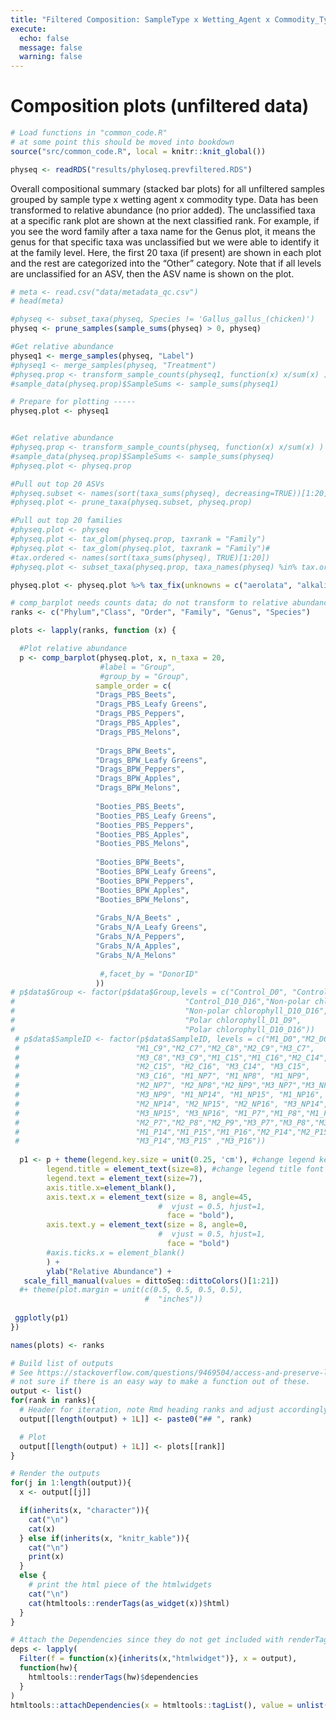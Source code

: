 ```yaml
---
title: "Filtered Composition: SampleType x Wetting_Agent x Commodity_Type"
execute:
  echo: false
  message: false
  warning: false
---
```


# Composition plots (unfiltered data)

```r
# Load functions in "common_code.R"
# at some point this should be moved into bookdown
source("src/common_code.R", local = knitr::knit_global())
```

```r
physeq <- readRDS("results/phyloseq.prevfiltered.RDS")
```

Overall compositional summary (stacked bar plots) for all unfiltered samples grouped by sample type x wetting agent x commodity type. Data has been transformed to relative abundance (no prior added). The unclassified taxa at a specific rank plot are shown at the next classified rank. For example, if you see the word family after a taxa name for the Genus plot, it means the genus for that specific taxa was unclassified but we were able to identify it at the family level. Here, the first 20 taxa (if present) are shown in each plot and the rest are categorized into the "Other" category. Note that if all levels are unclassified for an ASV, then the ASV name is shown on the plot.


```r
# meta <- read.csv("data/metadata_qc.csv")
# head(meta)

#physeq <- subset_taxa(physeq, Species != 'Gallus_gallus_(chicken)')
physeq <- prune_samples(sample_sums(physeq) > 0, physeq)

#Get relative abundance
physeq1 <- merge_samples(physeq, "Label")
#physeq1 <- merge_samples(physeq, "Treatment")
#physeq.prop <- transform_sample_counts(physeq1, function(x) x/sum(x) )
#sample_data(physeq.prop)$SampleSums <- sample_sums(physeq1)

# Prepare for plotting -----
physeq.plot <- physeq1


#Get relative abundance
#physeq.prop <- transform_sample_counts(physeq, function(x) x/sum(x) )
#sample_data(physeq.prop)$SampleSums <- sample_sums(physeq)
#physeq.plot <- physeq.prop

#Pull out top 20 ASVs
#physeq.subset <- names(sort(taxa_sums(physeq), decreasing=TRUE))[1:20]
#physeq.plot <- prune_taxa(physeq.subset, physeq.prop)

#Pull out top 20 families
#physeq.plot <- physeq
#physeq.plot <- tax_glom(physeq.prop, taxrank = "Family")
#physeq.plot <- tax_glom(physeq.plot, taxrank = "Family")#
#tax.ordered <- names(sort(taxa_sums(physeq), TRUE)[1:20])
#physeq.plot <- subset_taxa(physeq.prop, taxa_names(physeq) %in% tax.ordered)

physeq.plot <- physeq.plot %>% tax_fix(unknowns = c("aerolata", "alkalitolerans", "ginsenosidimutans", "niabensis", "radiotolerans", "turicensis","Unclassified","Unknown Family","agariperforans", "agri", "ginsengisoli", "humi", "koreensis", "kribbensis", "luteus", "massiliensis", "populi", "soli", "terrae"))


```

```r
# comp_barplot needs counts data; do not transform to relative abundance; it internally does that for you
ranks <- c("Phylum","Class", "Order", "Family", "Genus", "Species")

plots <- lapply(ranks, function (x) { 

  #Plot relative abundance
  p <- comp_barplot(physeq.plot, x, n_taxa = 20, 
                    #label = "Group",
                    #group_by = "Group",
                   sample_order = c(
                   "Drags_PBS_Beets",
                   "Drags_PBS_Leafy Greens",
                   "Drags_PBS_Peppers",
                   "Drags_PBS_Apples",
                   "Drags_PBS_Melons",
                   
                   "Drags_BPW_Beets",
                   "Drags_BPW_Leafy Greens",
                   "Drags_BPW_Peppers",
                   "Drags_BPW_Apples",
                   "Drags_BPW_Melons",
                   
                   "Booties_PBS_Beets",
                   "Booties_PBS_Leafy Greens",
                   "Booties_PBS_Peppers",
                   "Booties_PBS_Apples",
                   "Booties_PBS_Melons",
                   
                   "Booties_BPW_Beets",
                   "Booties_BPW_Leafy Greens",
                   "Booties_BPW_Peppers",
                   "Booties_BPW_Apples",
                   "Booties_BPW_Melons",
                   
                   "Grabs_N/A_Beets" ,
                   "Grabs_N/A_Leafy Greens",
                   "Grabs_N/A_Peppers",
                   "Grabs_N/A_Apples",
                   "Grabs_N/A_Melons"
                   
                    #,facet_by = "DonorID"
                   ))
# p$data$Group <- factor(p$data$Group,levels = c("Control_D0", "Control_D1_D9",
#                                      "Control_D10_D16","Non-polar chlorophyll_D1_D9",
#                                      "Non-polar chlorophyll_D10_D16",
#                                      "Polar chlorophyll_D1_D9",
#                                      "Polar chlorophyll_D10_D16"))
 # p$data$SampleID <- factor(p$data$SampleID, levels = c("M1_D0","M2_D0","M3_D0", "M1_C7","M1_C8",
 #                          "M1_C9","M2_C7","M2_C8","M2_C9","M3_C7",
 #                          "M3_C8","M3_C9","M1_C15","M1_C16","M2_C14",
 #                          "M2_C15", "M2_C16", "M3_C14", "M3_C15", 
 #                          "M3_C16", "M1_NP7", "M1_NP8", "M1_NP9", 
 #                          "M2_NP7", "M2_NP8","M2_NP9","M3_NP7","M3_NP8",
 #                          "M3_NP9", "M1_NP14", "M1_NP15", "M1_NP16",
 #                          "M2_NP14", "M2_NP15", "M2_NP16", "M3_NP14",
 #                          "M3_NP15", "M3_NP16", "M1_P7","M1_P8","M1_P9",
 #                          "M2_P7","M2_P8","M2_P9","M3_P7","M3_P8","M3_P9",
 #                          "M1_P14","M1_P15","M1_P16","M2_P14","M2_P15","M2_P16",
 #                          "M3_P14","M3_P15" ,"M3_P16")) 
                                                                  
  p1 <- p + theme(legend.key.size = unit(0.25, 'cm'), #change legend key size
        legend.title = element_text(size=8), #change legend title font size
        legend.text = element_text(size=7),
        axis.title.x=element_blank(),
        axis.text.x = element_text(size = 8, angle=45, 
                                 #  vjust = 0.5, hjust=1,
                                   face = "bold"),
        axis.text.y = element_text(size = 8, angle=0, 
                                 #  vjust = 0.5, hjust=1,
                                   face = "bold")
        #axis.ticks.x = element_blank()
        ) +
        ylab("Relative Abundance") +
   scale_fill_manual(values = dittoSeq::dittoColors()[1:21])
  #+ theme(plot.margin = unit(c(0.5, 0.5, 0.5, 0.5), 
                              #  "inches"))
  
 ggplotly(p1)
})

names(plots) <- ranks

# Build list of outputs
# See https://stackoverflow.com/questions/9469504/access-and-preserve-list-names-in-lapply-function for example
# not sure if there is an easy way to make a function out of these.
output <- list()
for(rank in ranks){
  # Header for iteration, note Rmd heading ranks and adjust accordingly
  output[[length(output) + 1L]] <- paste0("## ", rank)

  # Plot
  output[[length(output) + 1L]] <- plots[[rank]]
}

# Render the outputs
for(j in 1:length(output)){
  x <- output[[j]]

  if(inherits(x, "character")){
    cat("\n")
    cat(x)
  } else if(inherits(x, "knitr_kable")){
    cat("\n")
    print(x)
  }
  else {
    # print the html piece of the htmlwidgets
    cat("\n")
    cat(htmltools::renderTags(as_widget(x))$html)
  }
}
```

```r
# Attach the Dependencies since they do not get included with renderTags(...)$html
deps <- lapply(
  Filter(f = function(x){inherits(x,"htmlwidget")}, x = output),
  function(hw){
    htmltools::renderTags(hw)$dependencies
  }
)
htmltools::attachDependencies(x = htmltools::tagList(), value = unlist(deps,recursive=FALSE))
```


